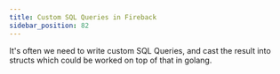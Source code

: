 ```yaml
---
title: Custom SQL Queries in Fireback
sidebar_position: 82
---
```


It's often we need to write custom SQL Queries, and cast the result into structs which could
be worked on top of that in golang.